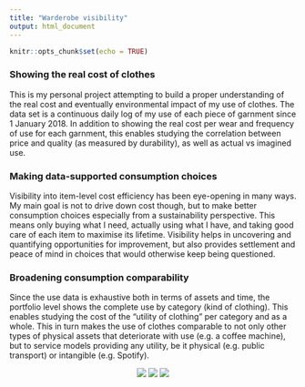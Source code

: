 ```yaml
---
title: "Warderobe visibility"
output: html_document
---
```


```r
knitr::opts_chunk$set(echo = TRUE)
```

### Showing the real cost of clothes
This is my personal project attempting to build a proper understanding of the real cost and eventually environmental impact of my use of clothes. The data set is a continuous daily log of my use of each piece of garnment since 1 January 2018. In addition to showing the real cost per wear and frequency of use for each garnment, this enables studying the correlation between price and quality (as measured by durability), as well as actual vs imagined use.

### Making data-supported consumption choices
Visibility into item-level cost efficiency has been eye-opening in many ways. My main goal is not to drive down cost though, but to make better consumption choices especially from a sustainability perspective. This means only buying what I need, actually using what I have, and taking good care of each item to maximise its lifetime. Visibility helps in uncovering and quantifying opportunities for improvement, but also provides settlement and peace of mind in choices that would otherwise keep being questioned.

### Broadening consumption comparability
Since the use data is exhaustive both in terms of assets and time, the portfolio level shows the complete use by category (kind of clothing). This enables studying the cost of the "utility of clothing" per category and as a whole. This in turn makes the use of clothes comparable to not only other types of physical assets that deteriorate with use (e.g. a coffee machine), but to service models providing any utility, be it physical (e.g. public transport) or intangible (e.g. Spotify).

<center>
![](https://www.dropbox.com/s/w8sflfbmk8689bs/Front_page_image_01.png?raw=1) ![](https://www.dropbox.com/s/k1a4tneo8fwzqdv/Front_page_image_02.png?raw=1) ![](https://www.dropbox.com/s/pp0kup8jihs2k8s/Front_page_image_03.png?raw=1)
</center>

